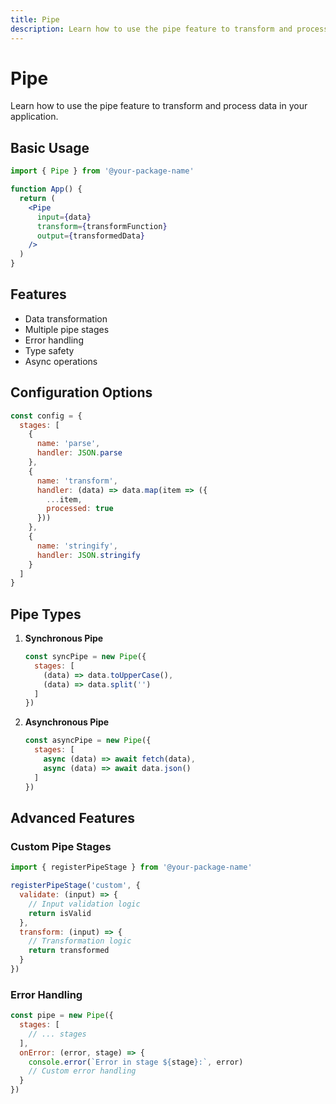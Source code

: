 ```yaml
---
title: Pipe
description: Learn how to use the pipe feature to transform and process data in your application
---
```


# Pipe

Learn how to use the pipe feature to transform and process data in your application.

## Basic Usage

```jsx
import { Pipe } from '@your-package-name'

function App() {
  return (
    <Pipe
      input={data}
      transform={transformFunction}
      output={transformedData}
    />
  )
}
```

## Features

- Data transformation
- Multiple pipe stages
- Error handling
- Type safety
- Async operations

## Configuration Options

```js
const config = {
  stages: [
    {
      name: 'parse',
      handler: JSON.parse
    },
    {
      name: 'transform',
      handler: (data) => data.map(item => ({
        ...item,
        processed: true
      }))
    },
    {
      name: 'stringify',
      handler: JSON.stringify
    }
  ]
}
```

## Pipe Types

1. **Synchronous Pipe**
   ```js
   const syncPipe = new Pipe({
     stages: [
       (data) => data.toUpperCase(),
       (data) => data.split('')
     ]
   })
   ```

2. **Asynchronous Pipe**
   ```js
   const asyncPipe = new Pipe({
     stages: [
       async (data) => await fetch(data),
       async (data) => await data.json()
     ]
   })
   ```

## Advanced Features

### Custom Pipe Stages

```js
import { registerPipeStage } from '@your-package-name'

registerPipeStage('custom', {
  validate: (input) => {
    // Input validation logic
    return isValid
  },
  transform: (input) => {
    // Transformation logic
    return transformed
  }
})
```

### Error Handling

```js
const pipe = new Pipe({
  stages: [
    // ... stages
  ],
  onError: (error, stage) => {
    console.error(`Error in stage ${stage}:`, error)
    // Custom error handling
  }
}) 